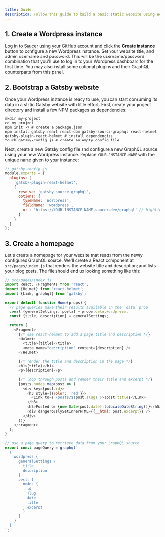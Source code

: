 ```yaml
---
title: Guide
description: Follow this guide to build a basic static website using Wordpress, Gatsby, and Netlify.
---
```


## 1. Create a Wordpress instance

[Log in to Saucer](/dashboard) using your GitHub account and click the **Create instance** button to configure a new Wordpress instance. Set your website title, and admin username and password. This will be the username/password combination that you'll use to log in to your Wordpress dashboard for the first time. You may also install some optional plugins and their GraphQL counterparts from this panel.

## 2. Bootstrap a Gatsby website

Once your Wordpress instance is ready to use, you can start consuming its data in a static Gatsby website with little effort. First, create your project directory and install a few NPM packages as dependencies:

```shell
mkdir my-project
cd my project
npm init -y # create a package.json
npm install gatsby react react-dom gatsby-source-graphql react-helmet gatsby-plugin-react-helmet # install dependencies
touch gatsby-config.js # create an empty config file
```

Next, create a new Gatsby config file and configure a new GraphQL source using your new Wordpress instance. Replace `YOUR-INSTANCE-NAME` with the unique name given to your instance:

```js
// gatsby-config.js
module.exports = {
  plugins: [
    'gatsby-plugin-react-helmet',
    {
      resolve: 'gatsby-source-graphql',
      options: {
        typeName: 'Wordpress',
        fieldName: 'wordpress',
        url: 'https://YOUR-INSTANCE-NAME.saucer.dev/graphql' // highlight-line
      }
    }
  ]
};
```

## 3. Create a homepage

Let's create a homepage for your website that reads from the newly configured GraphQL source. We'll create a React component at `src/pages/index.js` that renders the website title and description; and lists your blog posts. The file should end up looking something like this:

```js
// src/pages/index.js
import React, {Fragment} from 'react';
import {Helmet} from 'react-helmet';
import {Link, graphql} from 'gatsby';

export default function Home(props) {
  // page queries make their results available on the `data` prop
  const {generalSettings, posts} = props.data.wordpress;
  const {title, description} = generalSettings;

  return (
    <Fragment>
      {/* use react-helmet to add a page title and description */}
      <Helmet>
        <title>{title}</title>
        <meta name="description" content={description} />
      </Helmet>

      {/* render the title and description in the page */}
      <h1>{title}</h1>
      <p>{description}</p>

      {/* loop through posts and render their title and excerpt */}
      {posts.nodes.map(post => (
        <div key={post.id}>
          <h3 style={{color: 'red'}}>
            <Link to={`/posts/${post.slug}`}>{post.title}</Link>
          </h3>
          <h5>Posted on {new Date(post.date).toLocaleDateString()}</h5>
          <div dangerouslySetInnerHTML={{__html: post.excerpt}} />
        </div>
      ))}
    </Fragment>
  );
}

// use a page query to retrieve data from your GraphQL source
export const pageQuery = graphql`
  {
    wordpress {
      generalSettings {
        title
        description
      }
      posts {
        nodes {
          id
          slug
          date
          title
          excerpt
        }
      }
    }
  }
`;
```